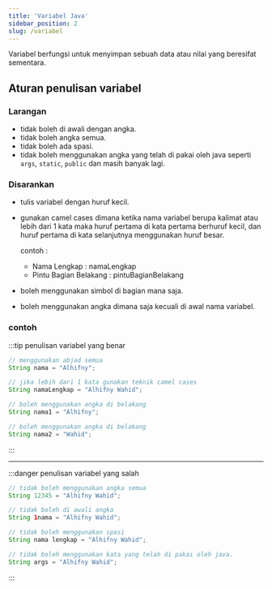 ```yaml
---
title: 'Variabel Java'
sidebar_position: 2
slug: /variabel
---
```


Variabel berfungsi untuk menyimpan sebuah data atau nilai yang beresifat sementara.

## Aturan penulisan variabel

### Larangan
- tidak boleh di awali dengan angka.
- tidak boleh angka semua.
- tidak boleh ada spasi.
- tidak boleh menggunakan angka yang telah di pakai oleh java seperti `args`, `static`, `public` dan masih banyak lagi.

### Disarankan
- tulis variabel dengan huruf kecil.
- gunakan camel cases dimana ketika nama variabel berupa kalimat atau lebih dari 1 kata maka huruf pertama di kata pertama berhuruf kecil, dan huruf pertama di kata selanjutnya menggunakan huruf besar.

  contoh : 
  - Nama Lengkap : namaLengkap
  - Pintu Bagian Belakang : pintuBagianBelakang


- boleh menggunakan simbol di bagian mana saja.
- boleh menggunakan angka dimana saja kecuali di awal nama variabel.

### contoh
:::tip penulisan variabel yang benar

```java
// menggunakan abjad semua
String nama = "Alhifny"; 

// jika lebih dari 1 kata gunakan teknik camel cases
String namaLengkap = "Alhifny Wahid"; 

// boleh menggunakan angka di belakang
String nama1 = "Alhifny"; 

// boleh menggunakan angka di belakang
String nama2 = "Wahid"; 
```
:::

<hr />

:::danger penulisan variabel yang salah

```java
// tidak boleh menggunakan angka semua
String 12345 = "Alhifny Wahid"; 

// tidak boleh di awali angka
String 1nama = "Alhifny Wahid"; 

// tidak boleh menggunakan spasi
String nama lengkap = "Alhifny Wahid"; 

// tidak boleh menggunakan kata yang telah di pakai oleh java.
String args = "Alhifny Wahid"; 
```
:::
